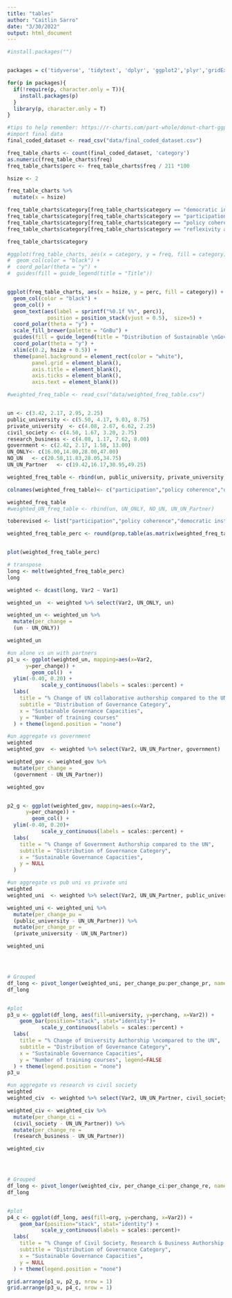 ```yaml
---
title: "tables"
author: "Caitlin Sarro"
date: "3/30/2022"
output: html_document
---
```


```r
#install.packages("")


packages = c('tidyverse', 'tidytext', 'dplyr', 'ggplot2','plyr','gridExtra')

for(p in packages){
  if(!require(p, character.only = T)){
    install.packages(p)
  }
  library(p, character.only = T)
}

```
```r
#tips to help remember: https://r-charts.com/part-whole/donut-chart-ggplot2/
#import final data
final_coded_dataset <- read_csv("data/final_coded_dataset.csv")
```

```r


freq_table_charts <- count(final_coded_dataset, 'category')
as.numeric(freq_table_charts$freq)
freq_table_charts$perc <- freq_table_charts$freq / 211 *100

hsize <- 2

freq_table_charts %>% 
  mutate(x = hsize)

freq_table_charts$category[freq_table_charts$category == "democratic institutions"] <-"Democratic Institutions"
freq_table_charts$category[freq_table_charts$category == "participation"] <-"Participation"
freq_table_charts$category[freq_table_charts$category == "policy coherence"] <-"Policy Coherence"
freq_table_charts$category[freq_table_charts$category == "reflexivity and adaptation"] <-"Reflexivity & Adaptation"

freq_table_charts$category

#ggplot(freq_table_charts, aes(x = category, y = freq, fill = category)) +
#  geom_col(color = "black") +
#  coord_polar(theta = "y") +
#  guides(fill = guide_legend(title = "Title"))


ggplot(freq_table_charts, aes(x = hsize, y = perc, fill = category)) +
  geom_col(color = "black") +
  geom_col() +
  geom_text(aes(label = sprintf("%0.1f %%", perc)),
             position = position_stack(vjust = 0.5),  size=5) +
  coord_polar(theta = "y") +
  scale_fill_brewer(palette = "GnBu") +
  guides(fill = guide_legend(title = "Distribution of Sustainable \nGovernance Categories in \ntraining courses (N = 211)")) +
  coord_polar(theta = "y") +
  xlim(c(0.2, hsize + 0.5)) +
  theme(panel.background = element_rect(color = "white"),
        panel.grid = element_blank(),
        axis.title = element_blank(),
        axis.ticks = element_blank(),
        axis.text = element_blank())

```


```r
#weighted_freq_table <- read_csv("data/weighted_freq_table.csv")


un <- c(3.42, 2.17, 2.95, 2.25)
public_university <- c(5.50, 4.17, 9.03, 8.75)
private_university	<- c(4.08, 2.67, 6.62, 2.25)
civil_society <- c(4.50, 1.67, 3.20, 2.75)
research_business <- c(4.08, 1.17, 7.62, 8.00)
government <- c(2.42, 2.17, 1.58, 13.00)
UN_ONLY<- c(16.00,14.00,28.00,47.00)
NO_UN	<- c(20.58,11.83,28.05,34.75)
UN_UN_Partner	<- c(19.42,16.17,30.95,49.25)

weighted_freq_table <- rbind(un, public_university, private_university, civil_society, research_business, government, UN_ONLY, UN_UN_Partner)

colnames(weighted_freq_table)<- c("participation","policy coherence","democratic institutions","reflexivity adaptation")

weighted_freq_table
#weighted_UN_freq_table <- rbind(un, UN_ONLY, NO_UN, UN_UN_Partner)

toberevised <- list("participation","policy coherence","democratic institutions","reflexivity adaptation")

weighted_freq_table_perc <- round(prop.table(as.matrix(weighted_freq_table),1),2)


plot(weighted_freq_table_perc)

# transpose
long <- melt(weighted_freq_table_perc)
long

weighted <- dcast(long, Var2 ~ Var1)

weighted_un  <- weighted %>% select(Var2, UN_ONLY, un)

weighted_un <- weighted_un %>% 
  mutate(per_change = 
  (un - UN_ONLY))

weighted_un

```

```r
#un alone vs un with partners
p1_u <- ggplot(weighted_un, mapping=aes(x=Var2, 
      y=per_change)) +
        geom_col()  +
  ylim(-0.40, 0.20) +
           scale_y_continuous(labels = scales::percent) +
  labs(
    title = "% Change of UN collaborative authorship compared to the UN solo-authorship",
    subtitle = "Distribution of Governance Category",
    x = "Sustainable Governance Capacities",
    y = "Number of training courses"
  ) + theme(legend.position = "none")


```


```r
#un aggregate vs government
weighted
weighted_gov  <- weighted %>% select(Var2, UN_UN_Partner, government)

weighted_gov <- weighted_gov %>% 
  mutate(per_change = 
  (government - UN_UN_Partner))

weighted_gov


p2_g <- ggplot(weighted_gov, mapping=aes(x=Var2, 
      y=per_change)) +
        geom_col() +
  ylim(-0.40, 0.20)+
           scale_y_continuous(labels = scales::percent) +
  labs(
    title = "% Change of Government Authorship compared to the UN",
    subtitle = "Distribution of Governance Category",
    x = "Sustainable Governance Capacities",
    y = NULL
  )


```




```r
#un aggregate vs pub uni vs private uni
weighted
weighted_uni  <- weighted %>% select(Var2, UN_UN_Partner, public_university, private_university)

weighted_uni <- weighted_uni %>% 
  mutate(per_change_pu = 
  (public_university - UN_UN_Partner)) %>% 
  mutate(per_change_pr = 
  (private_university - UN_UN_Partner))

weighted_uni




# Grouped
df_long <- pivot_longer(weighted_uni, per_change_pu:per_change_pr, names_to = "university", values_to = "perchang")  
df_long


#plot
p3_u <- ggplot(df_long, aes(fill=university, y=perchang, x=Var2)) + 
    geom_bar(position="stack", stat="identity")+
           scale_y_continuous(labels = scales::percent) +
  labs(
    title = "% Change of University Authorship \ncompared to the UN",
    subtitle = "Distribution of Governance Category",
    x = "Sustainable Governance Capacities",
    y = "Number of training courses", legend=FALSE
  ) + theme(legend.position = "none")
p3_u
```


```r
#un aggregate vs research vs civil society
weighted
weighted_civ  <- weighted %>% select(Var2, UN_UN_Partner, civil_society, research_business)

weighted_civ <- weighted_civ %>% 
  mutate(per_change_ci = 
  (civil_society - UN_UN_Partner)) %>% 
  mutate(per_change_re = 
  (research_business - UN_UN_Partner))

weighted_civ




# Grouped
df_long <- pivot_longer(weighted_civ, per_change_ci:per_change_re, names_to = "org", values_to = "perchang")  
df_long


#plot
p4_c <- ggplot(df_long, aes(fill=org, y=perchang, x=Var2)) + 
    geom_bar(position="stack", stat="identity") +
           scale_y_continuous(labels = scales::percent)+
  labs(
    title = "% Change of Civil Society, Research & Business Authorship compared to the UN",
    subtitle = "Distribution of Governance Category",
    x = "Sustainable Governance Capacities",
    y = NULL
  ) + theme(legend.position = "none")

```

```r
grid.arrange(p1_u, p2_g, nrow = 1)
grid.arrange(p3_u, p4_c, nrow = 1)
```